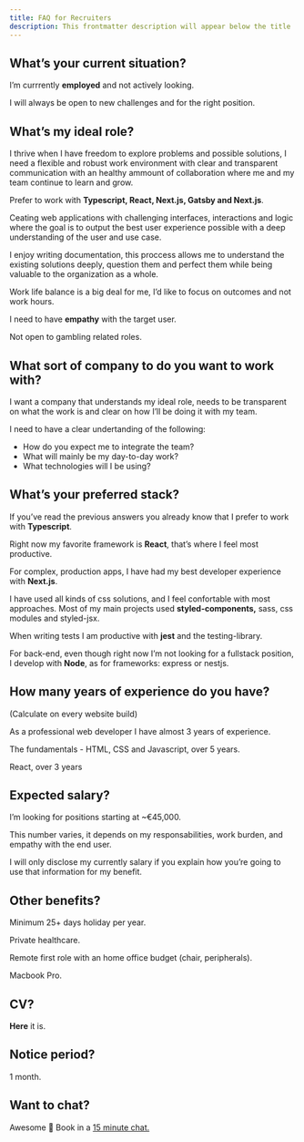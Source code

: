 ```yaml
---
title: FAQ for Recruiters
description: This frontmatter description will appear below the title
---
```


## What’s your current situation?

I’m currrently **employed** and not actively looking.

I will always be open to new challenges and for the right position.

## What’s my ideal role?

I thrive when I have freedom to explore problems and possible solutions, I need a flexible and robust work environment with clear and transparent communication with an healthy ammount of collaboration where me and my team continue to learn and grow.

Prefer to work with **Typescript, React, Next.js, Gatsby and Next.js**.

Ceating web applications with challenging interfaces, interactions and logic where the goal is to output the best user experience possible with a deep understanding of the user and use case.

I enjoy writing documentation, this proccess allows me to understand the existing solutions deeply, question them and perfect them while being valuable to the organization as a whole.

Work life balance is a big deal for me, I’d like to focus on outcomes and not work hours.

I need to have **empathy** with the target user.

Not open to gambling related roles.

## What sort of company to do you want to work with?

I want a company that understands my ideal role, needs to be transparent on what the work is and clear on how I’ll be doing it with my team.

I need to have a clear undertanding of the following:

- How do you expect me to integrate the team?
- What will mainly be my day-to-day work?
- What technologies will I be using?

## What’s your preferred stack?

If you’ve read the previous answers you already know that I prefer to work with **Typescript**.

Right now my favorite framework is **React**, that’s where I feel most productive.

For complex, production apps, I have had my best developer experience with **Next.js**.

I have used all kinds of css solutions, and I feel confortable with most approaches. Most of my main projects used **styled-components,** sass, css modules and styled-jsx.

When writing tests I am productive with **jest** and the testing-library.

For back-end, even though right now I’m not looking for a fullstack position, I develop with **Node**, as for frameworks: express or nestjs.

## How many years of experience do you have?

(Calculate on every website build)

As a professional web developer I have almost 3 years of experience.

The fundamentals - HTML, CSS and Javascript, over 5 years.

React, over 3 years

## Expected salary?

I’m looking for positions starting at ~€45,000.

This number varies, it depends on my responsabilities, work burden, and empathy with the end user.

I will only disclose my currently salary if you explain how you’re going to use that information for my benefit.

## Other benefits?

Minimum 25+ days holiday per year.

Private healthcare.

Remote first role with an home office budget (chair, peripherals).

Macbook Pro.

## CV?

**Here** it is.

## Notice period?

1 month.

## Want to chat?

Awesome 🙂 Book in a [15 minute chat.](https://cal.com/antoniosantos/15min)
